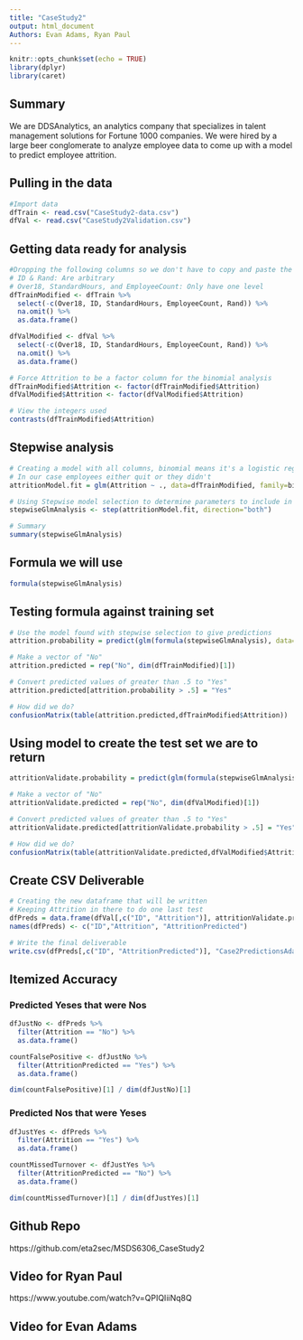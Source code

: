 ```yaml
---
title: "CaseStudy2"
output: html_document
Authors: Evan Adams, Ryan Paul
---
```


```r
knitr::opts_chunk$set(echo = TRUE)
library(dplyr)
library(caret)
```
## Summary
We are DDSAnalytics, an analytics company that specializes in talent management solutions for Fortune 1000 companies. We were hired by a large beer conglomerate to analyze employee data to come up with a model to predict employee attrition.

## Pulling in the data
```r
#Import data
dfTrain <- read.csv("CaseStudy2-data.csv")
dfVal <- read.csv("CaseStudy2Validation.csv")
```

## Getting data ready for analysis
```r
#Dropping the following columns so we don't have to copy and paste the code dropping the columns in the analysis every time
# ID & Rand: Are arbitrary
# Over18, StandardHours, and EmployeeCount: Only have one level
dfTrainModified <- dfTrain %>%
  select(-c(Over18, ID, StandardHours, EmployeeCount, Rand)) %>%
  na.omit() %>%
  as.data.frame()

dfValModified <- dfVal %>%
  select(-c(Over18, ID, StandardHours, EmployeeCount, Rand)) %>%
  na.omit() %>%
  as.data.frame()

# Force Attrition to be a factor column for the binomial analysis
dfTrainModified$Attrition <- factor(dfTrainModified$Attrition)
dfValModified$Attrition <- factor(dfValModified$Attrition)

# View the integers used
contrasts(dfTrainModified$Attrition)
```

## Stepwise analysis
```r
# Creating a model with all columns, binomial means it's a logistic regression, or regression with only two outcomes
# In our case employees either quit or they didn't
attritionModel.fit = glm(Attrition ~ ., data=dfTrainModified, family=binomial)

# Using Stepwise model selection to determine parameters to include in the overall formula
stepwiseGlmAnalysis <- step(attritionModel.fit, direction="both")

# Summary 
summary(stepwiseGlmAnalysis)
```

## Formula we will use
```r
formula(stepwiseGlmAnalysis)
```

## Testing formula against training set
```r
# Use the model found with stepwise selection to give predictions
attrition.probability = predict(glm(formula(stepwiseGlmAnalysis), data=dfTrainModified, family=binomial), dfTrainModified, type="response")

# Make a vector of "No"
attrition.predicted = rep("No", dim(dfTrainModified)[1])

# Convert predicted values of greater than .5 to "Yes"
attrition.predicted[attrition.probability > .5] = "Yes"

# How did we do?
confusionMatrix(table(attrition.predicted,dfTrainModified$Attrition))
```

## Using model to create the test set we are to return
```r
attritionValidate.probability = predict(glm(formula(stepwiseGlmAnalysis), data=dfValModified, family=binomial), dfValModified, type="response")

# Make a vector of "No"
attritionValidate.predicted = rep("No", dim(dfValModified)[1])

# Convert predicted values of greater than .5 to "Yes"
attritionValidate.predicted[attritionValidate.probability > .5] = "Yes"

# How did we do?
confusionMatrix(table(attritionValidate.predicted,dfValModified$Attrition))
```

## Create CSV Deliverable
```r
# Creating the new dataframe that will be written
# Keeping Attrition in there to do one last test
dfPreds = data.frame(dfVal[,c("ID", "Attrition")], attritionValidate.predicted)
names(dfPreds) <- c("ID","Attrition", "AttritionPredicted")

# Write the final deliverable
write.csv(dfPreds[,c("ID", "AttritionPredicted")], "Case2PredictionsAdams_Paul.csv", row.names = FALSE)
```

## Itemized Accuracy
### Predicted Yeses that were Nos
```r
dfJustNo <- dfPreds %>%
  filter(Attrition == "No") %>%
  as.data.frame()

countFalsePositive <- dfJustNo %>%
  filter(AttritionPredicted == "Yes") %>%
  as.data.frame()

dim(countFalsePositive)[1] / dim(dfJustNo)[1]
```

### Predicted Nos that were Yeses
```r
dfJustYes <- dfPreds %>%
  filter(Attrition == "Yes") %>%
  as.data.frame()

countMissedTurnover <- dfJustYes %>%
  filter(AttritionPredicted == "No") %>%
  as.data.frame()

dim(countMissedTurnover)[1] / dim(dfJustYes)[1]
```

## Github Repo
https://github.com/eta2sec/MSDS6306_CaseStudy2

## Video for Ryan Paul
https://www.youtube.com/watch?v=QPIQIiiNq8Q

## Video for Evan Adams
